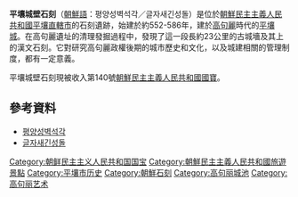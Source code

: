 {{Infobox Korean name
| context=north
| hangul={{linktext|평양|성벽|석각}}／{{linktext|글자|새|긴|성|돌}}
| hanja=平壤城壁石刻／㐎字새긴城乭
| rr = Pyeongyangseongbyeokseokgang / Geuljasaeginseongdol
| mr = P'yŏngyangsŏngbyŏksŏkkang / kŭlchasaeginsŏngdol
}}

'''平壤城壁石刻'''（[[朝鮮語|朝鮮語]]：평양성벽석각／글자새긴성돌）是位於[[朝鮮民主主義人民共和國|朝鮮民主主義人民共和國]][[平壤直轄市|平壤直轄市]]的石刻遺跡，始建於約552-586年，建於[[高句麗|高句麗]]時代的[[平壤城_(高句麗)|平壤城]]。在高句麗遺址的清理發掘過程中，發現了這一段長約23公里的古城墻及其上的漢文石刻。它對研究高句麗政權後期的城市歷史和文化，以及城建相關的管理制度，都有一定意義。

平壤城壁石刻現被收入第140號[[朝鮮民主主義人民共和國國寶|朝鮮民主主義人民共和國國寶]]。

==參考資料==
*[https://web.archive.org/web/20160307110135/http://encykorea.aks.ac.kr/Contents/Contents?contents_id=E0059976 평양성벽석각]
*[http://encykorea.aks.ac.kr/Contents/Contents?contents_id=E0070805 글자새긴성돌]{{Dead link|date=2018年7月 |bot=InternetArchiveBot |fix-attempted=no }}
[[Category:朝鲜民主主义人民共和国国宝|Category:朝鲜民主主义人民共和国国宝]]
[[Category:朝鮮民主主義人民共和國旅遊景點|Category:朝鮮民主主義人民共和國旅遊景點]]
[[Category:平壤市历史|Category:平壤市历史]]
[[Category:朝鮮石刻|Category:朝鮮石刻]]
[[Category:高句丽城池|Category:高句丽城池]]
[[Category:高句丽艺术|Category:高句丽艺术]]